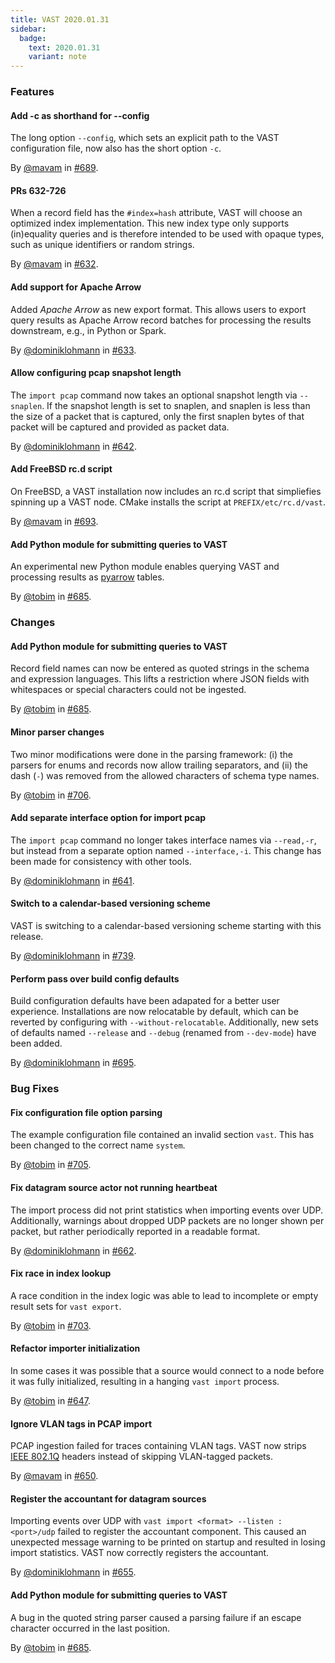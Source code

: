 ```yaml
---
title: VAST 2020.01.31
sidebar:
  badge:
    text: 2020.01.31
    variant: note
---
```


### Features

#### Add -c as shorthand for --config

The long option `--config`, which sets an explicit path to the VAST
configuration file, now also has the short option `-c`.

By [@mavam](https://github.com/mavam) in [#689](https://github.com/tenzir/tenzir/pull/689).

#### PRs 632-726

When a record field has the `#index=hash` attribute, VAST will choose an
optimized index implementation. This new index type only supports (in)equality
queries and is therefore intended to be used with opaque types, such as unique
identifiers or random strings.

By [@mavam](https://github.com/mavam) in [#632](https://github.com/tenzir/tenzir/pull/632).

#### Add support for Apache Arrow

Added *Apache Arrow* as new export format. This allows users to export query
results as Apache Arrow record batches for processing the results downstream,
e.g., in Python or Spark.

By [@dominiklohmann](https://github.com/dominiklohmann) in [#633](https://github.com/tenzir/tenzir/pull/633).

#### Allow configuring pcap snapshot length

The `import pcap` command now takes an optional snapshot length via `--snaplen`.
If the snapshot length is set to snaplen, and snaplen is less than the size of a
packet that is captured, only the first snaplen bytes of that packet will be
captured and provided as packet data.

By [@dominiklohmann](https://github.com/dominiklohmann) in [#642](https://github.com/tenzir/tenzir/pull/642).

#### Add FreeBSD rc.d script

On FreeBSD, a VAST installation now includes an rc.d script that simpliefies
spinning up a VAST node. CMake installs the script at `PREFIX/etc/rc.d/vast`.

By [@mavam](https://github.com/mavam) in [#693](https://github.com/tenzir/tenzir/pull/693).

#### Add Python module for submitting queries to VAST

An experimental new Python module enables querying VAST and processing results
as [pyarrow](https://arrow.apache.org/docs/python/) tables.

By [@tobim](https://github.com/tobim) in [#685](https://github.com/tenzir/tenzir/pull/685).

### Changes

#### Add Python module for submitting queries to VAST

Record field names can now be entered as quoted strings in the schema and
expression languages. This lifts a restriction where JSON fields with
whitespaces or special characters could not be ingested.

By [@tobim](https://github.com/tobim) in [#685](https://github.com/tenzir/tenzir/pull/685).

#### Minor parser changes

Two minor modifications were done in the parsing framework: (i) the parsers for
enums and records now allow trailing separators, and (ii) the dash (`-`) was
removed from the allowed characters of schema type names.

By [@tobim](https://github.com/tobim) in [#706](https://github.com/tenzir/tenzir/pull/706).

#### Add separate interface option for import pcap

The `import pcap` command no longer takes interface names via `--read,-r`, but
instead from a separate option named `--interface,-i`. This change has been made
for consistency with other tools.

By [@dominiklohmann](https://github.com/dominiklohmann) in [#641](https://github.com/tenzir/tenzir/pull/641).

#### Switch to a calendar-based versioning scheme

VAST is switching to a calendar-based versioning scheme starting with this
release.

By [@dominiklohmann](https://github.com/dominiklohmann) in [#739](https://github.com/tenzir/tenzir/pull/739).

#### Perform pass over build config defaults

Build configuration defaults have been adapated for a better user experience.
Installations are now relocatable by default, which can be reverted by
configuring with `--without-relocatable`. Additionally, new sets of defaults
named `--release` and `--debug` (renamed from `--dev-mode`) have been added.

By [@dominiklohmann](https://github.com/dominiklohmann) in [#695](https://github.com/tenzir/tenzir/pull/695).

### Bug Fixes

#### Fix configuration file option parsing

The example configuration file contained an invalid section `vast`. This has
been changed to the correct name `system`.

By [@tobim](https://github.com/tobim) in [#705](https://github.com/tenzir/tenzir/pull/705).

#### Fix datagram source actor not running heartbeat

The import process did not print statistics when importing events over UDP.
Additionally, warnings about dropped UDP packets are no longer shown per packet,
but rather periodically reported in a readable format.

By [@dominiklohmann](https://github.com/dominiklohmann) in [#662](https://github.com/tenzir/tenzir/pull/662).

#### Fix race in index lookup

A race condition in the index logic was able to lead to incomplete or empty
result sets for `vast export`.

By [@tobim](https://github.com/tobim) in [#703](https://github.com/tenzir/tenzir/pull/703).

#### Refactor importer initialization

In some cases it was possible that a source would connect to a node before it
was fully initialized, resulting in a hanging `vast import` process.

By [@tobim](https://github.com/tobim) in [#647](https://github.com/tenzir/tenzir/pull/647).

#### Ignore VLAN tags in PCAP import

PCAP ingestion failed for traces containing VLAN tags. VAST now strips [IEEE
802.1Q](https://en.wikipedia.org/wiki/IEEE_802.1Q) headers instead of skipping
VLAN-tagged packets.

By [@mavam](https://github.com/mavam) in [#650](https://github.com/tenzir/tenzir/pull/650).

#### Register the accountant for datagram sources

Importing events over UDP with `vast import <format> --listen :<port>/udp`
failed to register the accountant component. This caused an unexpected message
warning to be printed on startup and resulted in losing import statistics. VAST
now correctly registers the accountant.

By [@dominiklohmann](https://github.com/dominiklohmann) in [#655](https://github.com/tenzir/tenzir/pull/655).

#### Add Python module for submitting queries to VAST

A bug in the quoted string parser caused a parsing failure if an escape
character occurred in the last position.

By [@tobim](https://github.com/tobim) in [#685](https://github.com/tenzir/tenzir/pull/685).

